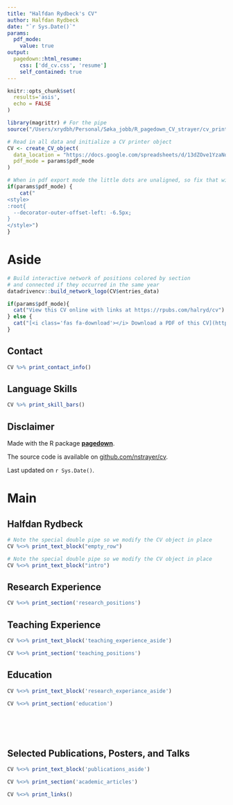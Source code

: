 ```yaml
---
title: "Halfdan Rydbeck's CV"
author: Halfdan Rydbeck
date: "`r Sys.Date()`"
params:
  pdf_mode:
    value: true
output:
  pagedown::html_resume:
    css: ['dd_cv.css', 'resume']
    self_contained: true
---
```


```r
knitr::opts_chunk$set(
  results='asis', 
  echo = FALSE
)

library(magrittr) # For the pipe
source("/Users/xrydbh/Personal/Søka_jobb/R_pagedown_CV_strayer/cv_printing_functions.r")

# Read in all data and initialize a CV printer object
CV <- create_CV_object(
  data_location = "https://docs.google.com/spreadsheets/d/13dZOve1YzaNqi46OtVhvU48GUn_SRoEn92tvQuxfoG8/edit?usp=sharing",  
  pdf_mode = params$pdf_mode
)

```


```r
# When in pdf export mode the little dots are unaligned, so fix that with some conditional CSS.
if(params$pdf_mode) {
    cat("
<style>
:root{
  --decorator-outer-offset-left: -6.5px;
}
</style>")
}
```


Aside
================================================================================

```r
# Build interactive network of positions colored by section
# and connected if they occurred in the same year
datadrivencv::build_network_logo(CV$entries_data)
```


```r
if(params$pdf_mode){
  cat("View this CV online with links at https://rpubs.com/halryd/cv")
} else {
  cat("[<i class='fas fa-download'></i> Download a PDF of this CV](https://github.com/halryd/R_pagedown_CV_strayer/blob/main/cv.pdf)")
}
```

Contact {#contact}
--------------------------------------------------------------------------------

```r
CV %>% print_contact_info()
```



Language Skills {#skills}
--------------------------------------------------------------------------------

```r
CV %>% print_skill_bars()
```



Disclaimer {#disclaimer}
--------------------------------------------------------------------------------

Made with the R package [**pagedown**](https://github.com/rstudio/pagedown). 

The source code is available on [github.com/nstrayer/cv](https://github.com/nstrayer/cv).

Last updated on `r Sys.Date()`.


Main
================================================================================

Halfdan Rydbeck {#title}
--------------------------------------------------------------------------------

<!-- Profile {#subtitle} -->
<!-- -------------------------------------------------------------------------------- -->


```r
# Note the special double pipe so we modify the CV object in place
CV %<>% print_text_block("empty_row") 
```


```r
# Note the special double pipe so we modify the CV object in place
CV %<>% print_text_block("intro") 
```

Research Experience {data-icon=laptop}
--------------------------------------------------------------------------------


```r
CV %<>% print_section('research_positions')
```

Teaching Experience {data-icon=chalkboard-teacher}
--------------------------------------------------------------------------------

::: aside
```r
CV %<>% print_text_block('teaching_experience_aside')
```
:::

```r
CV %<>% print_section('teaching_positions')
```


Education {data-icon=graduation-cap data-concise=true}
--------------------------------------------------------------------------------

::: aside
```r
CV %<>% print_text_block('research_experiance_aside')
```
:::

```r
CV %<>% print_section('education')
```



<!-- Industry Experience {data-icon=suitcase} -->
<!-- -------------------------------------------------------------------------------- -->

<!-- ::: aside -->
<!-- ```{r} -->
<!-- CV %<>% print_text_block('industy_experience_aside') -->
<!-- ``` -->
<!-- ::: -->

<!-- ```{r} -->
<!-- CV %<>% print_section('industry_positions') -->
<!-- ``` -->

<!-- These breaks just force a new page so section doesnt get cut off -->
<br>
<br>
<br>




<!-- Selected Data Science Writing {data-icon=chart-line} -->
<!-- -------------------------------------------------------------------------------- -->

<!-- ::: aside -->
<!-- ```{r} -->
<!-- CV %<>% print_text_block('data_science_writing_aside') -->
<!-- ``` -->
<!-- ::: -->

<!-- ```{r} -->
<!-- CV %<>% print_section('data_science_writings') -->
<!-- ``` -->



<!-- Selected Press (About)  {data-icon=newspaper} -->
<!-- -------------------------------------------------------------------------------- -->

<!-- ```{r} -->
<!-- CV %<>% print_section('about_me_press') -->
<!-- ``` -->


<!-- <br> -->
<!-- <br> -->


<!-- Selected Press (By)  {data-icon=newspaper} -->
<!-- -------------------------------------------------------------------------------- -->

<!-- ```{r} -->
<!-- CV %<>% print_section('by_me_press') -->
<!-- ``` -->



Selected Publications, Posters, and Talks {data-icon=book}
--------------------------------------------------------------------------------

::: aside
```r
CV %<>% print_text_block('publications_aside')
```
:::

```r
CV %<>% print_section('academic_articles')
```


```r
CV %<>% print_links()
```


